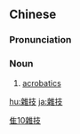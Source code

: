 {{also|杂技}}
==Chinese==
{{zh-forms|s=杂技}}

===Pronunciation===
{{zh-pron
|m=zájì
|c=zaap6 gei6
|mn=qz,xm,zz:cha̍p-ki/xm,zz:cha̍p-kī
|cat=n
}}

===Noun===
{{zh-noun}}

# [[acrobatics]]

[[Category:Elementary Mandarin|隹10雜技]]

[[hu:雜技]]
[[ja:雜技]]